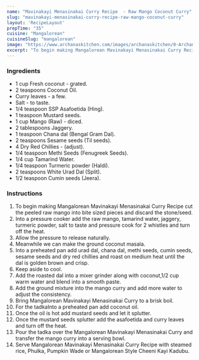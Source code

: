 ---
name: "Mavinakayi Menasinakai Curry Recipe  - Raw Mango Coconut Curry"
slug: "mavinakayi-menasinakai-curry-recipe-raw-mango-coconut-curry"
layout: 'RecipeLayout'
prepTime: "35"
cuisine: "Mangalorean"
cuisineSlug: "mangalorean"
image: "https://www.archanaskitchen.com/images/archanaskitchen/0-Archanas-Kitchen-Recipes/2019/Raw_Mango_Coconut_Curry__Mavinakayi_Menasinakai_Curry_Recipe_11_1600.jpg"
excerpt: "To begin making Mangalorean Mavinakayi Menasinakai Curry Recipe cut the peeled raw mango into bite sized pieces and discard the stoneseed"
---

### Ingredients

- 1 cup Fresh coconut - grated.
- 2 teaspoons Coconut Oil.
- Curry leaves - a few.
- Salt - to taste.
- 1/4 teaspoon SSP Asafoetida (Hing).
- 1 teaspoon Mustard seeds.
- 1 cup Mango (Raw) - diced.
- 2 tablespoons Jaggery.
- 1 teaspoon Chana dal (Bengal Gram Dal).
- 2 teaspoons Sesame seeds (Til seeds).
- 4 Dry Red Chillies - (adjust).
- 1/4 teaspoon Methi Seeds (Fenugreek Seeds).
- 1/4 cup Tamarind Water.
- 1/4 teaspoon Turmeric powder (Haldi).
- 2 teaspoons White Urad Dal (Split).
- 1/2 teaspoon Cumin seeds (Jeera).

### Instructions

1. To begin making Mangalorean Mavinakayi Menasinakai Curry Recipe cut the peeled raw mango into bite sized pieces and discard the stone/seed.
1. Into a pressure cooker add the raw mango, tamarind water, jaggery, turmeric powder, salt to taste and pressure cook for 2 whistles and turn off the heat.
1. Allow the pressure to release naturally.
1. Meanwhile we can make the ground coconut masala.
1. Into a preheated pan add urad dal, chana dal, methi seeds, cumin seeds, sesame seeds and dry red chillies and roast on medium heat until the dal is golden brown and crisp.
1. Keep aside to cool.
1. Add the roasted dal into a mixer grinder along with coconut,1/2 cup warm water and blend into a smooth paste.
1. Add the ground mixture into the mango curry and add more water to adjust the consistency.
1. Bring Mangalorean Mavinakayi Menasinakai Curry to a brisk boil.
1.  For the tadkaInto a preheated pan add coconut oil.
1. Once the oil is hot add mustard seeds and let it splutter.
1. Once the mustard seeds splutter add the asafoetida and curry leaves and turn off the heat.
1. Pour the tadka over the Mangalorean Mavinakayi Menasinakai Curry and transfer the mango curry into a serving bowl.
1. Serve Mangalorean Mavinakayi Menasinakai Curry Recipe with steamed rice, Phulka, Pumpkin Wade or Mangalorean Style Cheeni Kayi Kadubu.

